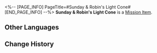 <%-- [PAGE_INFO]
PageTitle=#Sunday & Robin's Light Cone#
[END_PAGE_INFO] --%>
{{Item Infobox
|id          = 140460
|image       = Item Sunday & Robin's Light Cone.png
|type        = Mission Item
|invCategory = Missions
|rarity      = 3
|effect      = 
|description = 
}}
'''Sunday & Robin's Light Cone''' is a [[Mission Item]].

==Other Languages==
{{Other Languages
|en   = Sunday & Robin's Light Cone
|zhs  = 星期日&知更鸟的光锥
|zht  = 星期日&知更鳥的光錐
|ja   = サンデー&ロビンの光円錐
|ko   = 선데이&로빈의 광추
|es   = Cono de luz de Sunday y Robin
|fr   = Cône de lumière de Sunday et Robin
|ru   = Световой конус Воскресенья и Зарянки
|th   = Light Cone ของ Sunday & Robin
|vi   = Nón Ánh Sáng Của Sunday & Robin
|de   = Sonntags und Robins Lichtkegel
|id   = Light Cone Sunday dan Robin
|pt   = Cone de Luz de Sunday e Robin
}}

==Change History==
{{Change History|2.1}}
